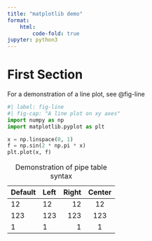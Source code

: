 ```yaml
---
title: "matplotlib demo"
format:
    html:
        code-fold: true
jupyter: python3
---
```


# First Section

For a demonstration of a line plot, see @fig-line

```python
#| label: fig-line
#| fig-cap: "A line plot on xy axes"
import numpy as np
import matplotlib.pyplot as plt

x = np.linspace(0, 1)
f = np.sin(2 * np.pi * x)
plt.plot(x, f)
```
| Default | Left | Right | Center |
|---------|:-----|------:|:------:|
| 12      | 12   |    12 |   12   |
| 123     | 123  |   123 |  123   |
| 1       | 1    |     1 |   1    |
: Demonstration of pipe table syntax